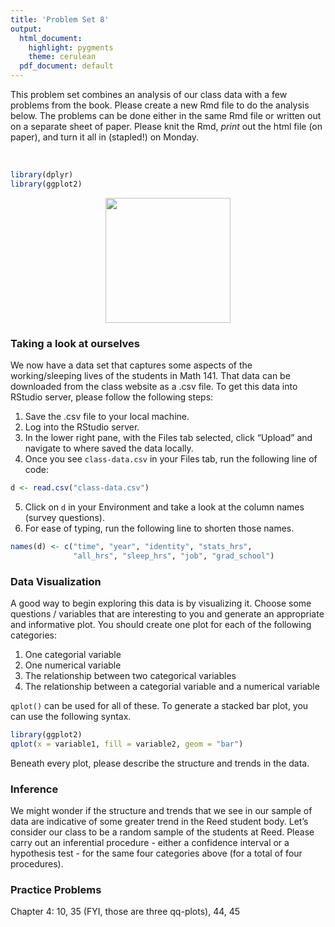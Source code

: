 ```yaml
---
title: 'Problem Set 8'
output:
  html_document:
    highlight: pygments
    theme: cerulean
  pdf_document: default
---
```


This problem set combines an analysis of our class data with a few problems
from the book. Please create a new Rmd file to do the analysis below. The 
problems can be done either in the same Rmd file or written out on a separate
sheet of paper. Please knit the Rmd, *print* out the html file (on paper), and
turn it all in (stapled!) on Monday.

</br>

```r
library(dplyr)
library(ggplot2)
```

<center>
<img src="../figs/kitten-mirror.jpg" width = 200>
</center>

### Taking a look at ourselves

We now have a data set that captures some aspects of the working/sleeping lives
of the students in Math 141. That data can be downloaded from the class website
as a .csv file. To get this data into RStudio server, please follow the following
steps:

1. Save the .csv file to your local machine.
2. Log into the RStudio server.
3. In the lower right pane, with the Files tab selected, click "Upload" and
navigate to where saved the data locally.
4. Once you see `class-data.csv` in your Files tab, run the following line of
code:
```r
d <- read.csv("class-data.csv")
```
5. Click on `d` in your Environment and take a look at the column names (survey
questions).
6. For ease of typing, run the following line to shorten those names.
```r
names(d) <- c("time", "year", "identity", "stats_hrs",
              "all_hrs", "sleep_hrs", "job", "grad_school")
```

### Data Visualization

A good way to begin exploring this data is by visualizing it. Choose some 
questions / variables that are interesting to you and generate an appropriate and 
informative plot. You should create one plot for each of the following categories:

1. One categorial variable
2. One numerical variable
3. The relationship between two categorical variables
4. The relationship between a categorial variable and a numerical variable

`qplot()` can be used for all of these. To generate a stacked bar plot, you can
use the following syntax.
```r
library(ggplot2)
qplot(x = variable1, fill = variable2, geom = "bar")
```
Beneath every plot, please describe the structure and trends in the data.

### Inference

We might wonder if the structure and trends that we see in our sample of data
are indicative of some greater trend in the Reed student body. Let's consider
our class to be a random sample of the students at Reed. Please carry out an
inferential procedure - either a confidence interval or a hypothesis test - for
the same four categories above (for a total of four procedures).

### Practice Problems
Chapter 4: 10, 35 (FYI, those are three qq-plots), 44, 45
